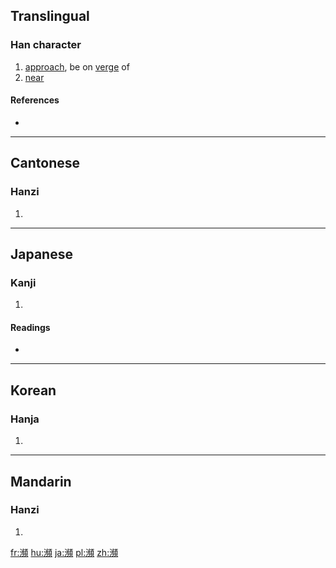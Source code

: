 {{also|濒}}
==Translingual==

===Han character===
{{Han char|rn=85|rad=水|as=16|sn=19|four=31186|canj=EYHC}}

# [[approach]], be on [[verge]] of
# [[near]]

====References====
* {{Han ref|kx=0659.320|dkj=18636|dj=1069.140|hdz=31783.070|uh=7015|ud=28693|bh=C378|bd=50040}}

----

==Cantonese==

===Hanzi===
{{yue-hanzi|jyut=|y=ban1, pan4|sim=濒}}

# {{defn|lang=yue|sort=水16}}

----

==Japanese==

===Kanji===
{{ja-kanji|grade=|rs=水16}}

# {{defn|lang=ja|sort=水16}}

====Readings====
* {{ja-readings|on=[[ひん]] (hin)|kun=[[しきりに]] (shikirini), [[ほとり]] (hotori)}}

----

==Korean==

===Hanja===
{{ko-hanja|hangeul=빈|eumhun=|rv=bin|mr=pin|y=pin}}

# {{defn|lang=ko|sort=水16}}

----

==Mandarin==

===Hanzi===
{{cmn-hanzi|sim=濒|pin=[[bīn]] ([[bin1]])|wg=pin<sup>1</sup>}}

# {{defn|lang=cmn|sort=水16}}

[[fr:瀕]]
[[hu:瀕]]
[[ja:瀕]]
[[pl:瀕]]
[[zh:瀕]]
